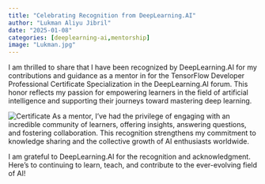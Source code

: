 ```yaml
---
title: "Celebrating Recognition from DeepLearning.AI"
author: "Lukman Aliyu Jibril"
date: "2025-01-08"
categories: [deeplearning-ai,mentorship]
image: "Lukman.jpg"
---
```


I am thrilled to share that I have been recognized by DeepLearning.AI for my contributions and guidance as a mentor in for the TensorFlow Developer Professional Certificate Specialization in the DeepLearning.AI forum. This honor reflects my passion for empowering learners in the field of artificial intelligence and supporting their journeys toward mastering deep learning.

![Certificate]('Lukman.png')
As a mentor, I’ve had the privilege of engaging with an incredible community of learners, offering insights, answering questions, and fostering collaboration. This recognition strengthens my commitment to knowledge sharing and the collective growth of AI enthusiasts worldwide.

I am grateful to DeepLearning.AI for the recognition and acknowledgment. Here’s to continuing to learn, teach, and contribute to the ever-evolving field of AI!

